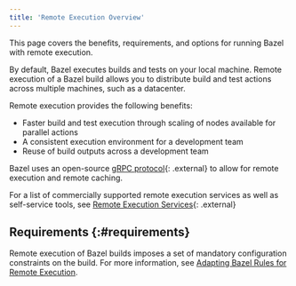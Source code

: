 ```yaml
---
title: 'Remote Execution Overview'
---
```


This page covers the benefits, requirements, and options for running Bazel
with remote execution.

By default, Bazel executes builds and tests on your local machine. Remote
execution of a Bazel build allows you to distribute build and test actions
across multiple machines, such as a datacenter.

Remote execution provides the following benefits:

*  Faster build and test execution through scaling of nodes available
   for parallel actions
*  A consistent execution environment for a development team
*  Reuse of build outputs across a development team

Bazel uses an open-source
[gRPC protocol](https://github.com/bazelbuild/remote-apis){: .external}
to allow for remote execution and remote caching.

For a list of commercially supported remote execution services as well as
self-service tools, see
[Remote Execution Services](https://www.bazel.build/remote-execution-services.html){: .external}

## Requirements {:#requirements}

Remote execution of Bazel builds imposes a set of mandatory configuration
constraints on the build. For more information, see
[Adapting Bazel Rules for Remote Execution](/versions/7.3.0/remote/rules).
